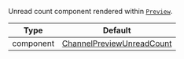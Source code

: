 Unread count component rendered within [`Preview`](../../../../ui-components/channel_preview_messenger.mdx).

| Type      | Default                                                                                 |
| --------- | --------------------------------------------------------------------------------------- |
| component | [ChannelPreviewUnreadCount](../../../../ui-components/channel_preview_unread_count.mdx) |
